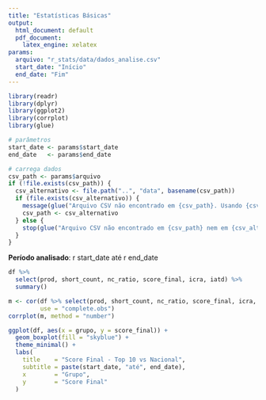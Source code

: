 ```yaml
---
title: "Estatísticas Básicas"
output:
  html_document: default
  pdf_document:
    latex_engine: xelatex
params:
  arquivo: "r_stats/data/dados_analise.csv"
  start_date: "Início"
  end_date: "Fim"
---
```


```r

library(readr)
library(dplyr)
library(ggplot2)
library(corrplot)
library(glue)

# parâmetros
start_date <- params$start_date
end_date   <- params$end_date

# carrega dados
csv_path <- params$arquivo
if (!file.exists(csv_path)) {
  csv_alternativo <- file.path("..", "data", basename(csv_path))
  if (file.exists(csv_alternativo)) {
    message(glue("Arquivo CSV não encontrado em {csv_path}. Usando {csv_alternativo}."))
    csv_path <- csv_alternativo
  } else {
    stop(glue("Arquivo CSV não encontrado em {csv_path} nem em {csv_alternativo}"))
  }
}
```

**Período analisado**: r start_date até r end_date

```r

df %>% 
  select(prod, short_count, nc_ratio, score_final, icra, iatd) %>% 
  summary()
```

```r

m <- cor(df %>% select(prod, short_count, nc_ratio, score_final, icra, iatd),
         use = "complete.obs")
corrplot(m, method = "number")
```

```r

ggplot(df, aes(x = grupo, y = score_final)) +
  geom_boxplot(fill = "skyblue") +
  theme_minimal() +
  labs(
    title    = "Score Final - Top 10 vs Nacional",
    subtitle = paste(start_date, "até", end_date),
    x        = "Grupo",
    y        = "Score Final"
  )
```
